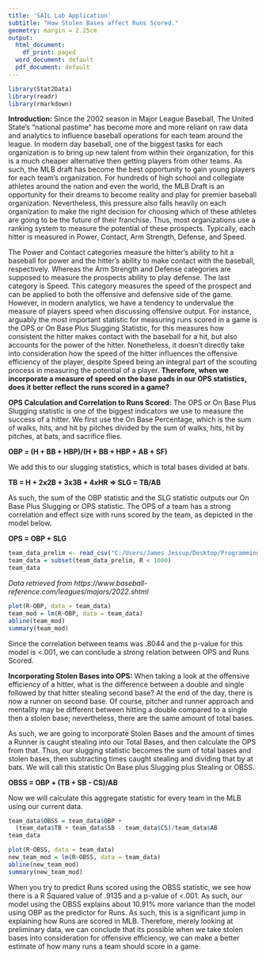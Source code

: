 ---
title: 'SAIL Lab Application'
subtitle: "How Stolen Bases affect Runs Scored."
geometry: margin = 2.25cm
output:
  html_document:
    df_print: paged
  word_document: default
  pdf_document: default
---

```{r}
library(Stat2Data)
library(readr)
library(rmarkdown)
```

**Introduction:** Since the 2002 season in Major League Baseball, The United State's "national pastime" has become more and more reliant on raw data and analytics to influence baseball operations for each team around the league. In modern day baseball, one of the biggest tasks for each organization is to bring up new talent from within their organization, for this is a much cheaper alternative then getting players from other teams. As such, the MLB draft has become the best opportunity to gain young players for each team's organization. For hundreds of high school and collegiate athletes around the nation and even the world, the MLB Draft is an opportunity for their dreams to become reality and play for premier baseball organization. Nevertheless, this pressure also falls heavily on each organization to make the right decision for choosing which of these athletes are going to be the future of their franchise. Thus, most organizations use a ranking system to measure the potential of these prospects. Typically, each hitter is measured in Power, Contact, Arm Strength, Defense, and Speed. 

The Power and Contact categories measure the hitter's ability to hit a baseball for power and the hitter's ability to make contact with the baseball, respectively. Whereas the Arm Strength and Defense categories are supposed to measure the prospects ability to play defense. The last category is Speed. This category measures the speed of the prospect and can be applied to both the offensive and defensive side of the game. However, in modern analytics, we have a tendency to undervalue the measure of players speed when discussing offensive output. For instance, arguably the most important statistic for measuring runs scored in a game is the OPS or On Base Plus Slugging Statistic, for this measures how consistent the hitter makes contact with the baseball for a hit, but also accounts for the power of the hitter. Nonetheless, it doesn't directly take into consideration how the speed of the hitter influences the offensive efficiency of the player, despite Speed being an integral part of the scouting process in measuring the potential of a player. **Therefore, when we incorporate a measure of speed on the base pads in our OPS statistics, does it better reflect the runs scored in a game?**



**OPS Calculation and Correlation to Runs Scored:** The OPS or On Base Plus Slugging statistic is one of the biggest indicators we use to measure the success of a hitter. We first use the On Base Percentage, which is the sum of walks, hits, and hit by pitches divided by the sum of walks, hits, hit by pitches, at bats, and sacrifice flies. 

**OBP = (H + BB + HBP)/(H + BB + HBP + AB + SF)**

We add this to our slugging statistics, which is total bases divided at bats.

**TB = H + 2x2B + 3x3B + 4xHR     =>    SLG = TB/AB**

As such, the sum of the OBP statistic and the SLG statistic outputs our On Base Plus Slugging or OPS statistic. The OPS of a team has a strong correlation and effect size with runs scored by the team, as depicted in the model below.

**OPS = OBP + SLG**

```{r}
team_data_prelim <- read_csv("C:/Users/James Jessup/Desktop/Programming Workspaces/STOR 455/mlb_teams_1.csv")
team_data = subset(team_data_prelim, R < 1000)
team_data
```
*Data retrieved from https://www.baseball-reference.com/leagues/majors/2022.shtml*

```{r}
plot(R~OBP, data = team_data)
team_mod = lm(R~OBP, data = team_data)
abline(team_mod)
summary(team_mod)
```

Since the correlation between teams was .8044 and the p-value for this model is <.001, we can conclude a strong relation between OPS and Runs Scored.



**Incorporating Stolen Bases into OPS:** When taking a look at the offensive efficiency of a hitter, what is the difference between a double and single followed by that hitter stealing second base? At the end of the day, there is now a runner on second base. Of course, pitcher and runner approach and mentality may be different between hitting a double compared to a single then a stolen base; nevertheless, there are the same amount of total bases. 

As such, we are going to incorporate Stolen Bases and the amount of times a Runner is caught stealing into our Total Bases, and then calculate the OPS from that. Thus, our slugging statistic becomes the sum of total bases and stolen bases, then subtracting times caught stealing and dividing that by at bats. We will call this statistic On Base plus Slugging plus Stealing or OBSS.

**OBSS = OBP + (TB + SB - CS)/AB**

Now we will calculate this aggregate statistic for every team in the MLB using our current data.

```{r}
team_data$OBSS = team_data$OBP + 
  (team_data$TB + team_data$SB - team_data$CS)/team_data$AB
team_data
```

```{r}
plot(R~OBSS, data = team_data)
new_team_mod = lm(R~OBSS, data = team_data)
abline(new_team_mod)
summary(new_team_mod)
```

When you try to predict Runs scored using the OBSS statistic, we see how there is a R Squared value of .9135 and a p-value of <.001. As such, our model using the OBSS explains about 10.91% more variance than the model using OBP as the predictor for Runs. As such, this is a significant jump in explaining how Runs are scored in MLB. Therefore, merely looking at preliminary data, we can conclude that its possible when we take stolen bases into consideration for offensive efficiency, we can make a better estimate of how many runs a team should score in a game.
